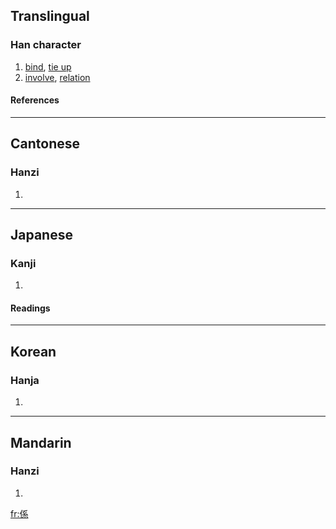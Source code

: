 {{see|系}}

==Translingual==
===Han character===
{{Han char|rn=9|rad=人|as=07|sn=9|four=2229<sub>3</sub>|canj=人竹女火 (OHVF)}}
# [[bind]], [[tie up]]
# [[involve]], [[relation]]
====References====
{{Han ref|kx=0104.040|dkj=00663|dj=0220.040|hdz=10164.080|uh=4FC2|ud=20418|bh=AB59|bd=43865}}
----
==Cantonese==
===Hanzi===
{{yue-hanzi|jyut=|y=hai6}}
# {{defn|Cantonese}}
----
==Japanese==
===Kanji===
{{ja-kanji|grade=|rs=人07}}
# {{defn|Japanese}} 
====Readings====
{{ja-readings|on=[[けい]] (kei)|kun=[[かかる]] (kakaru), [[つながり]] (tsunagari), [[かかわる]] (kakawaru)}}
----
==Korean==
===Hanja===
{{ko-hanja|hangeul=계|rv=gye|mr=kye}}
# {{defn|Korean}}
----
==Mandarin==
===Hanzi===
{{cmn-hanzi|sim=系|pin=[[xì]] (xi4)|wg=hsi<sup>4</sup>}}
# {{defn|Mandarin}}

[[fr:係]]